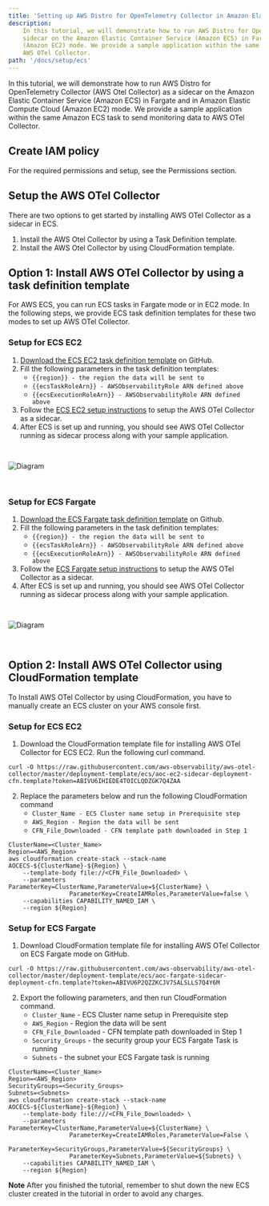 ```yaml
---
title: 'Setting up AWS Distro for OpenTelemetry Collector in Amazon Elastic Container Service'
description:
    In this tutorial, we will demonstrate how to run AWS Distro for OpenTelemetry Collector (AWS Otel Collector) as a
    sidecar on the Amazon Elastic Container Service (Amazon ECS) in Fargate and in Amazon Elastic Compute Cloud
    (Amazon EC2) mode. We provide a sample application within the same Amazon ECS task to send monitoring data to
    AWS OTel Collector.
path: '/docs/setup/ecs'
---
```



In this tutorial, we will demonstrate how to run AWS Distro for OpenTelemetry Collector (AWS Otel Collector) as a
sidecar on the Amazon Elastic Container Service (Amazon ECS) in Fargate and in Amazon Elastic Compute Cloud
(Amazon EC2) mode. We provide a sample application within the same Amazon ECS task to send monitoring data to AWS
OTel Collector.

<SectionSeparator />

## Create IAM policy
For the required permissions and setup,
see the <Link to="/docs/setup/permissions">Permissions</Link> section.

<SectionSeparator />

## Setup the AWS OTel Collector
There are two options to get started by installing AWS OTel Collector as a sidecar in ECS.
1. Install the AWS Otel Collector by using a Task Definition template.
2. Install the AWS Otel Collector by using CloudFormation template.

<SectionSeparator />

## Option 1: Install AWS OTel Collector by using a task definition template
For AWS ECS, you can run ECS tasks in Fargate mode or in EC2 mode. In the following steps, we provide ECS task
definition templates for these two modes to set up AWS OTel Collector.

### Setup for ECS EC2
1. [Download the ECS EC2 task definition template](https://github.com/aws-observability/aws-otel-collector/blob/master/examples/ecs/ecs-ec2-sidecar.json) on GitHub.
2. Fill the following parameters in the task definition templates:
    * `{{region}} - the region the data will be sent to`
    * `{{ecsTaskRoleArn}} - AWSObservabilityRole ARN defined above`
    * `{{ecsExecutionRoleArn}} - AWSObservabilityRole ARN defined above`
3. Follow the [ECS EC2 setup instructions](https://docs.aws.amazon.com/AmazonECS/latest/developerguide/getting-started-ecs-ec2.html)
to setup the AWS OTel Collector as a sidecar.
4. After ECS is set up and running, you should see AWS OTel Collector running as sidecar process along with your sample application.
<img src={img8} alt="Diagram" style="margin: 30px 0;" />

### Setup for ECS Fargate
1. [Download the ECS Fargate task definition template](https://github.com/aws-observability/aws-otel-collector/blob/master/examples/ecs/ecs-fargate-sidecar.json) on Github.
2. Fill the following parameters in the task definition templates:
    * `{{region}} - the region the data will be sent to`
    * `{{ecsTaskRoleArn}} - AWSObservabilityRole ARN defined above`
    * `{{ecsExecutionRoleArn}} - AWSObservabilityRole ARN defined above`
3. Follow the [ECS Fargate setup instructions](https://docs.aws.amazon.com/AmazonECS/latest/developerguide/getting-started-fargate.html) to setup the AWS OTel Collector as a sidecar.
4. After ECS is set up and running, you should see AWS OTel Collector running as sidecar process along with your sample application.
<img src={img9} alt="Diagram" style="margin: 30px 0;" />

<SectionSeparator />

## Option 2: Install AWS OTel Collector using CloudFormation template
To Install AWS OTel Collector by using CloudFormation, you have to manually create an ECS cluster on your AWS console first.

### Setup for ECS EC2
1. Download the CloudFormation template file for installing AWS OTel Collector for ECS EC2. Run the following curl command.
```
curl -O https://raw.githubusercontent.com/aws-observability/aws-otel-collector/master/deployment-template/ecs/aoc-ec2-sidecar-deployment-cfn.template?token=ABIVU6IHIEDE4TOICLQDZGK7Q4ZAA
```
2. Replace the parameters below and run the following CloudFormation command
    * `Cluster_Name - ECS Cluster name setup in Prerequisite step`
    * `AWS_Region - Region the data will be sent`
    * `CFN_File_Downloaded - CFN template path downloaded in Step 1`
```console lineNumbers=true
ClusterName=<Cluster_Name>
Region=<AWS_Region>
aws cloudformation create-stack --stack-name AOCECS-${ClusterName}-${Region} \
    --template-body file://<CFN_File_Downloaded> \
    --parameters ParameterKey=ClusterName,ParameterValue=${ClusterName} \
                 ParameterKey=CreateIAMRoles,ParameterValue=false \
    --capabilities CAPABILITY_NAMED_IAM \
    --region ${Region}
```

### Setup for ECS Fargate
1. Download CloudFormation template file for installing AWS OTel Collector on ECS Fargate mode on GitHub.
```
curl -O https://raw.githubusercontent.com/aws-observability/aws-otel-collector/master/deployment-template/ecs/aoc-fargate-sidecar-deployment-cfn.template?token=ABIVU6P2QZZKCJV7SALSLLS7Q4Y6M
```
2. Export the following parameters, and then run CloudFormation command.
    * `Cluster_Name` - ECS Cluster name setup in Prerequisite step
    * `AWS_Region` - Region the data will be sent
    * `CFN_File_Downloaded` - CFN template path downloaded in Step 1
    * `Security_Groups` - the security group your ECS Fargate Task is running
    * `Subnets` - the subnet your ECS Fargate task is running
```console lineNumbers=true
ClusterName=<Cluster_Name>
Region=<AWS_Region>
SecurityGroups=<Security_Groups>
Subnets=<Subnets>
aws cloudformation create-stack --stack-name AOCECS-${ClusterName}-${Region} \
    --template-body file:///<CFN_File_Downloaded> \
    --parameters ParameterKey=ClusterName,ParameterValue=${ClusterName} \
                 ParameterKey=CreateIAMRoles,ParameterValue=False \
                 ParameterKey=SecurityGroups,ParameterValue=${SecurityGroups} \
                 ParameterKey=Subnets,ParameterValue=${Subnets} \
    --capabilities CAPABILITY_NAMED_IAM \
    --region ${Region}
```
**Note**
After you finished the tutorial, remember to shut down the new ECS cluster created in the tutorial in order to avoid any charges.


